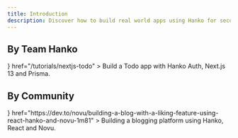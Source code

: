```yaml
---
title: Introduction
description: Discover how to build real world apps using Hanko for secure and efficient authentication.
---
```


## By Team Hanko

<CardGroup cols={2}>
  <Card
    title="Todo App"
    icon={
      <svg
        xmlns="http://www.w3.org/2000/svg"
        className="icon icon-tabler icon-tabler-apps"
        width="24"
        height="24"
        viewBox="0 0 24 24"
        strokeWidth="2"
        stroke="currentColor"
        fill="none"
        strokeLinecap="round"
        strokeLinejoin="round"
      >
        <path stroke="none" d="M0 0h24v24H0z" fill="none"></path>
        <path d="M4 4m0 1a1 1 0 0 1 1 -1h4a1 1 0 0 1 1 1v4a1 1 0 0 1 -1 1h-4a1 1 0 0 1 -1 -1z"></path>
        <path d="M4 14m0 1a1 1 0 0 1 1 -1h4a1 1 0 0 1 1 1v4a1 1 0 0 1 -1 1h-4a1 1 0 0 1 -1 -1z"></path>
        <path d="M14 14m0 1a1 1 0 0 1 1 -1h4a1 1 0 0 1 1 1v4a1 1 0 0 1 -1 1h-4a1 1 0 0 1 -1 -1z"></path>
        <path d="M14 7l6 0"></path>
        <path d="M17 4l0 6"></path>
      </svg>
    }
    href="/tutorials/nextjs-todo"
  >
    Build a Todo app with Hanko Auth, Next.js 13 and Prisma.
  </Card>
</CardGroup>

## By Community

<CardGroup cols={2}>
  <Card
    title="Blogging Platform"
    icon={
      <svg
        xmlns="http://www.w3.org/2000/svg"
        className="icon icon-tabler icon-tabler-apps"
        width="24"
        height="24"
        viewBox="0 0 24 24"
        strokeWidth="2"
        stroke="currentColor"
        fill="none"
        strokeLinecap="round"
        strokeLinejoin="round"
      >
        <path stroke="none" d="M0 0h24v24H0z" fill="none"></path>
        <path d="M4 4m0 1a1 1 0 0 1 1 -1h4a1 1 0 0 1 1 1v4a1 1 0 0 1 -1 1h-4a1 1 0 0 1 -1 -1z"></path>
        <path d="M4 14m0 1a1 1 0 0 1 1 -1h4a1 1 0 0 1 1 1v4a1 1 0 0 1 -1 1h-4a1 1 0 0 1 -1 -1z"></path>
        <path d="M14 14m0 1a1 1 0 0 1 1 -1h4a1 1 0 0 1 1 1v4a1 1 0 0 1 -1 1h-4a1 1 0 0 1 -1 -1z"></path>
        <path d="M14 7l6 0"></path>
        <path d="M17 4l0 6"></path>
      </svg>
    }
    href="https://dev.to/novu/building-a-blog-with-a-liking-feature-using-react-hanko-and-novu-1m81"
  >
    Building a blogging platform using Hanko, React and Novu.
  </Card>
</CardGroup>

